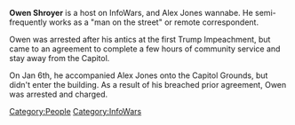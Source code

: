 '''Owen Shroyer''' is a host on InfoWars, and Alex Jones wannabe. He semi-frequently works as a "man on the street" or remote correspondent.

Owen was arrested after his antics at the first Trump Impeachment, but came to an agreement to complete a few hours of community service and stay away from the Capitol.

On Jan 6th, he accompanied Alex Jones onto the Capitol Grounds, but didn't enter the building. As a result of his breached prior agreement, Owen was arrested and charged.
[[Category:People]][[Category:InfoWars]]